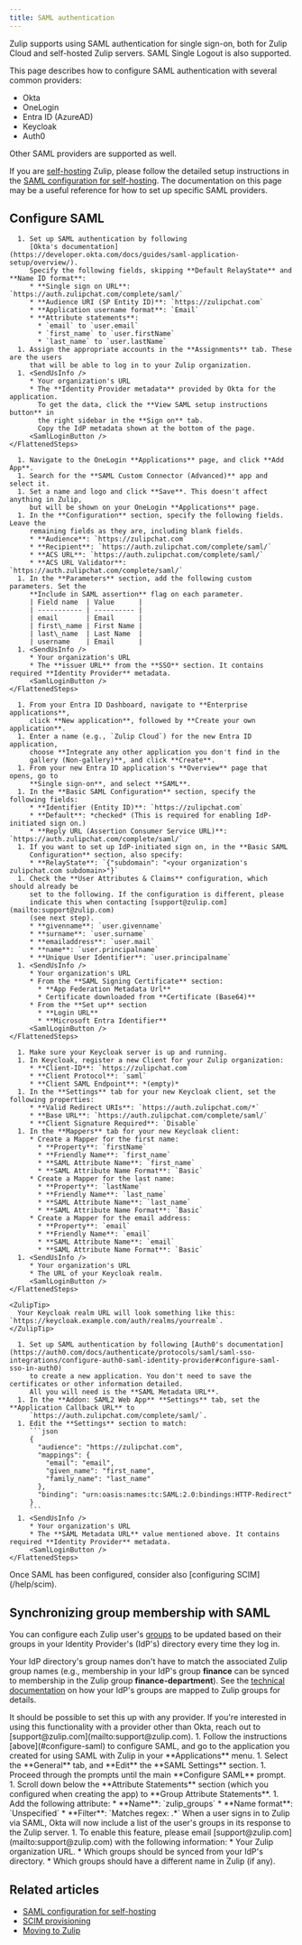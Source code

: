 ```yaml
---
title: SAML authentication
---
```




<AdminOnly />

Zulip supports using SAML authentication for single sign-on, both for Zulip
Cloud and self-hosted Zulip servers. SAML Single Logout is also supported.

This page describes how to configure SAML authentication with several common providers:

* Okta
* OneLogin
* Entra ID (AzureAD)
* Keycloak
* Auth0

Other SAML providers are supported as well.

If you are [self-hosting](/self-hosting/) Zulip, please follow the detailed setup instructions in
the [SAML configuration for self-hosting][saml-readthedocs]. The documentation
on this page may be a useful reference for how to set up specific SAML
providers.

<CloudPlusOnly />

## Configure SAML

<Tabs>
  <TabItem label="Okta">
    <FlattenedSteps>
      <UpgradeToPlusIfNeeded />

      1. Set up SAML authentication by following
         [Okta's documentation](https://developer.okta.com/docs/guides/saml-application-setup/overview/).
         Specify the following fields, skipping **Default RelayState** and **Name ID format**:
         * **Single sign on URL**: `https://auth.zulipchat.com/complete/saml/`
         * **Audience URI (SP Entity ID)**: `https://zulipchat.com`
         * **Application username format**: `Email`
         * **Attribute statements**:
           * `email` to `user.email`
           * `first_name` to `user.firstName`
           * `last_name` to `user.lastName`
      1. Assign the appropriate accounts in the **Assignments** tab. These are the users
         that will be able to log in to your Zulip organization.
      1. <SendUsInfo />
         * Your organization's URL
         * The **Identity Provider metadata** provided by Okta for the application.
           To get the data, click the **View SAML setup instructions button** in
           the right sidebar in the **Sign on** tab.
           Copy the IdP metadata shown at the bottom of the page.
         <SamlLoginButton />
    </FlattenedSteps>
  </TabItem>

  <TabItem label="OneLogin">
    <FlattenedSteps>
      <UpgradeToPlusIfNeeded />

      1. Navigate to the OneLogin **Applications** page, and click **Add App**.
      1. Search for the **SAML Custom Connector (Advanced)** app and select it.
      1. Set a name and logo and click **Save**. This doesn't affect anything in Zulip,
         but will be shown on your OneLogin **Applications** page.
      1. In the **Configuration** section, specify the following fields. Leave the
         remaining fields as they are, including blank fields.
         * **Audience**: `https://zulipchat.com`
         * **Recipient**: `https://auth.zulipchat.com/complete/saml/`
         * **ACS URL**: `https://auth.zulipchat.com/complete/saml/`
         * **ACS URL Validator**: `https://auth.zulipchat.com/complete/saml/`
      1. In the **Parameters** section, add the following custom parameters. Set the
         **Include in SAML assertion** flag on each parameter.
         | Field name  | Value      |
         | ----------- | ---------- |
         | email       | Email      |
         | first\_name | First Name |
         | last\_name  | Last Name  |
         | username    | Email      |
      1. <SendUsInfo />
         * Your organization's URL
         * The **issuer URL** from the **SSO** section. It contains required **Identity Provider** metadata.
         <SamlLoginButton />
    </FlattenedSteps>
  </TabItem>

  <TabItem label="Entra ID (AzureAD)">
    <FlattenedSteps>
      <UpgradeToPlusIfNeeded />

      1. From your Entra ID Dashboard, navigate to **Enterprise applications**,
         click **New application**, followed by **Create your own application**.
      1. Enter a name (e.g., `Zulip Cloud`) for the new Entra ID application,
         choose **Integrate any other application you don't find in the
         gallery (Non-gallery)**, and click **Create**.
      1. From your new Entra ID application's **Overview** page that opens, go to
         **Single sign-on**, and select **SAML**.
      1. In the **Basic SAML Configuration** section, specify the following fields:
         * **Identifier (Entity ID)**: `https://zulipchat.com`
         * **Default**: *checked* (This is required for enabling IdP-initiated sign on.)
         * **Reply URL (Assertion Consumer Service URL)**: `https://auth.zulipchat.com/complete/saml/`
      1. If you want to set up IdP-initiated sign on, in the **Basic SAML
         Configuration** section, also specify:
         * **RelayState**: `{"subdomain": "<your organization's zulipchat.com subdomain>"}`
      1. Check the **User Attributes & Claims** configuration, which should already be
         set to the following. If the configuration is different, please
         indicate this when contacting [support@zulip.com](mailto:support@zulip.com)
         (see next step).
         * **givenname**: `user.givenname`
         * **surname**: `user.surname`
         * **emailaddress**: `user.mail`
         * **name**: `user.principalname`
         * **Unique User Identifier**: `user.principalname`
      1. <SendUsInfo />
         * Your organization's URL
         * From the **SAML Signing Certificate** section:
           * **App Federation Metadata Url**
           * Certificate downloaded from **Certificate (Base64)**
         * From the **Set up** section
           * **Login URL**
           * **Microsoft Entra Identifier**
         <SamlLoginButton />
    </FlattenedSteps>
  </TabItem>

  <TabItem label="Keycloak">
    <FlattenedSteps>
      <UpgradeToPlusIfNeeded />

      1. Make sure your Keycloak server is up and running.
      1. In Keycloak, register a new Client for your Zulip organization:
         * **Client-ID**: `https://zulipchat.com`
         * **Client Protocol**: `saml`
         * **Client SAML Endpoint**: *(empty)*
      1. In the **Settings** tab for your new Keycloak client, set the following properties:
         * **Valid Redirect URIs**: `https://auth.zulipchat.com/*`
         * **Base URL**: `https://auth.zulipchat.com/complete/saml/`
         * **Client Signature Required**: `Disable`
      1. In the **Mappers** tab for your new Keycloak client:
         * Create a Mapper for the first name:
           * **Property**: `firstName`
           * **Friendly Name**: `first_name`
           * **SAML Attribute Name**: `first_name`
           * **SAML Attribute Name Format**: `Basic`
         * Create a Mapper for the last name:
           * **Property**: `lastName`
           * **Friendly Name**: `last_name`
           * **SAML Attribute Name**: `last_name`
           * **SAML Attribute Name Format**: `Basic`
         * Create a Mapper for the email address:
           * **Property**: `email`
           * **Friendly Name**: `email`
           * **SAML Attribute Name**: `email`
           * **SAML Attribute Name Format**: `Basic`
      1. <SendUsInfo />
         * Your organization's URL
         * The URL of your Keycloak realm.
         <SamlLoginButton />
    </FlattenedSteps>

    <ZulipTip>
      Your Keycloak realm URL will look something like this: `https://keycloak.example.com/auth/realms/yourrealm`.
    </ZulipTip>
  </TabItem>

  <TabItem label="Auth0">
    <FlattenedSteps>
      <UpgradeToPlusIfNeeded />

      1. Set up SAML authentication by following [Auth0's documentation](https://auth0.com/docs/authenticate/protocols/saml/saml-sso-integrations/configure-auth0-saml-identity-provider#configure-saml-sso-in-auth0)
         to create a new application. You don't need to save the certificates or other information detailed.
         All you will need is the **SAML Metadata URL**.
      1. In the **Addon: SAML2 Web App** **Settings** tab, set the **Application Callback URL** to
         `https://auth.zulipchat.com/complete/saml/`.
      1. Edit the **Settings** section to match:
         ```json
         {
           "audience": "https://zulipchat.com",
           "mappings": {
             "email": "email",
             "given_name": "first_name",
             "family_name": "last_name"
           },
           "binding": "urn:oasis:names:tc:SAML:2.0:bindings:HTTP-Redirect"
         }
         ```
      1. <SendUsInfo />
         * Your organization's URL
         * The **SAML Metadata URL** value mentioned above. It contains required **Identity Provider** metadata.
         <SamlLoginButton />
    </FlattenedSteps>
  </TabItem>
</Tabs>

<ZulipTip>
  Once SAML has been configured, consider also [configuring SCIM](/help/scim).
</ZulipTip>

## Synchronizing group membership with SAML

You can configure each Zulip user's [groups](/help/user-groups) to be updated based
on their groups in your Identity Provider's (IdP's) directory every time they
log in.

Your IdP directory's group names don't have to match the associated Zulip group
names (e.g., membership in your IdP's group **finance** can be synced to
membership in the Zulip group **finance-department**). See the [technical
documentation][saml-group-sync-readthedocs] on how your IdP's groups are mapped
to Zulip groups for details.

<ZulipTip>
  It should be possible to set this up with any provider. If you're interested
  in using this functionality with a provider other than Okta, reach out to
  [support@zulip.com](mailto:support@zulip.com).
</ZulipTip>

<Tabs>
  <TabItem label="Okta">
    <Steps>
      1. Follow the instructions [above](#configure-saml) to configure SAML, and go to
         the application you created for using SAML with Zulip in your
         **Applications** menu.
      1. Select the **General** tab, and **Edit** the **SAML Settings** section.
      1. Proceed through the prompts until the main **Configure SAML** prompt.
      1. Scroll down below the **Attribute Statements** section (which you configured
         when creating the app) to **Group Attribute Statements**.
      1. Add the following attribute:
         * **Name**: `zulip_groups`
         * **Name format**: `Unspecified`
         * **Filter**: `Matches regex: .*`
           When a user signs in to Zulip via SAML, Okta will now include a list of the
           user's groups in its response to the Zulip server.
      1. To enable this feature, please email
         [support@zulip.com](mailto:support@zulip.com) with the following information:
         * Your Zulip organization URL.
         * Which groups should be synced from your IdP's directory.
         * Which groups should have a different name in Zulip (if any).
    </Steps>
  </TabItem>
</Tabs>

## Related articles

* [SAML configuration for self-hosting][saml-readthedocs]
* [SCIM provisioning](/help/scim)
* [Moving to Zulip](/help/moving-to-zulip)

[saml-readthedocs]: https://zulip.readthedocs.io/en/stable/production/authentication-methods.html#saml

[saml-group-sync-readthedocs]: https://zulip.readthedocs.io/en/latest/production/authentication-methods.html#synchronizing-group-membership-with-saml
